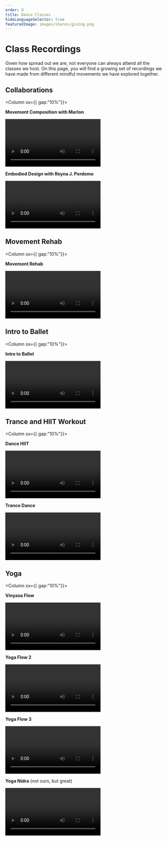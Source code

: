 ```yaml
---
order: 9
title: Dance Classes
hideLanguageSelector: true
featuredImage: images/shares/giving.png
---
```


# Class Recordings

Given how spread out we are, not everyone can always attend all the classes we host. On this page, you will find a growing set of recordings we have made from different mindful movements we have explored together.

## Collaborations

<Column sx={{ gap:"10%"}}>

<Box>

**Movement Composition with Marlon**

<Video src="https://www.youtube-nocookie.com/embed/Oahm1kuJ1-Y" />

</Box>

<Box>

**Embodied Design with Reyna J. Perdomo**

<Video src="https://www.youtube-nocookie.com/embed/1s-eFt-TaMw" />

</Box>

</Column>

## Movement Rehab 

<Column sx={{ gap:"10%"}}>

<Box>

**Movement Rehab**

<Video src="https://www.youtube-nocookie.com/embed/ljysCOCiYaw" />

</Box>

</Column>

## Intro to Ballet

<Column sx={{ gap:"10%"}}>

<Box>

**Intro to Ballet**

<Video src="https://www.youtube-nocookie.com/embed/6g5uvxULqvQ" />

</Box>

</Column>

## Trance and HIIT Workout 

<Column sx={{ gap:"10%"}}>

<Box>

**Dance HIIT**

<Video src="https://www.youtube-nocookie.com/embed/q8dgTL9LqYY" />

</Box>

<Box>

**Trance Dance**

<Video src="https://www.youtube-nocookie.com/embed/QF0YQyAzC88" />

</Box>

</Column>

## Yoga

<Column sx={{ gap:"10%"}}>

<Box>

**Vinyasa Flow**

<Video src="https://www.youtube-nocookie.com/embed/kzUsJGi7hro" />

</Box>

<Box>

**Yoga Flow 2**

<Video src="https://www.youtube-nocookie.com/embed/JIeV20EWrWY" />

</Box>

<Box>

**Yoga Flow 3**

<Video src="https://www.youtube-nocookie.com/embed/RG4bLb5Ykn8" />

</Box>

<Box>

**Yoga Nidra** (not ours, but great)

<Video src="https://www.youtube-nocookie.com/embed/wvt8uERA_zE" />

</Box>

</Column>